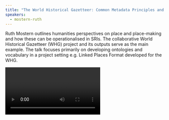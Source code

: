 ```yaml
---
title: "The World Historical Gazetteer: Common Metadata Principles and Common Vocabularies and Ontologies"
speakers:
  - mostern-ruth
---
```

Ruth Mostern outlines humanities perspectives on place and place-making and how these can be operationalised in SRIs. The collaborative World Historical Gazetteer (WHG) project and its outputs serve as the main example. The talk focuses primarily on developing ontologies and vocabulary in a project setting e.g. Linked Places Format developed for the WHG.

<Video provider="youtube" id="RmoO-aJjDKw">
  Presentation by Ruth Mostern
</Video>


